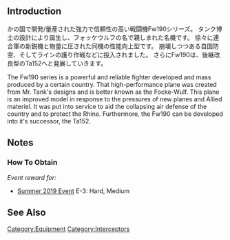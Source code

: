 {{EquipmentInfo|354}}

==Introduction==
かの国で開発/量産された強力で信頼性の高い戦闘機Fw190シリーズ。
タンク博士の設計により誕生し、フォッケウルフの名で親しまれた名機です。
徐々に連合軍の新鋭機と物量に圧された同機の性能向上型です。
崩壊しつつある自国防空、そしてラインの護り作戦などに投入されました。
さらにFw190は、後継改良型のTa152へと発展していきます。

The Fw190 series is a powerful and reliable fighter developed and mass produced by a certain country. 
That high-performance plane was created from Mr. Tank's designs and is better known as the Focke-Wulf. 
This plane is an improved model in response to the pressures of new planes and Allied materiel.
It was put into service to aid the collapsing air defense of the country and to protect the Rhine. 
Furthermore, the Fw190 can be developed into it's successor, the Ta152.

==Notes==
<div class="mw-collapsible"><h3>How To Obtain</h3>
<div class="mw-collapsible-content">
''Event reward for:''
* [[Summer 2019 Event]] E-3: Hard, Medium

</div></div>

==See Also==
{{Equipmentlist}}
[[Category:Equipment]]
[[Category:Interceptors]]